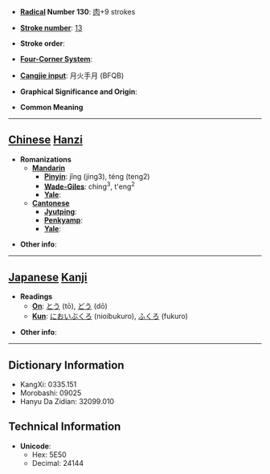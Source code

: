 * '''[[Wiktionary:Chinese radical index| Radical]] Number 130''': [[Wiktionary:Chinese radical index 肉|肉]]+9 strokes

* '''[[Wiktionary:Chinese total strokes index|Stroke number]]''': [[Wiktionary:Chinese total strokes index 13|13]]

* '''Stroke order''': 

* '''[[Wiktionary:Chinese four corner index|Four-Corner System]]''': 

* '''[[Wiktionary:Chinese Cangjie index|Cangjie input]]''': 月火手月 (BFQB)

* '''Graphical Significance and Origin''': 

* '''Common Meaning'''

----

== [[Chinese]] [[Hanzi]] ==

* '''Romanizations'''
** '''[[Mandarin]]'''
*** '''[[Pinyin]]''': jǐng (jing3), téng (teng2)
*** '''[[Wade-Giles]]''': ching<sup>3</sup>, t'eng<sup>2</sup>
*** '''[[Yale]]''': 
** '''[[Cantonese]]'''
*** '''[[Jyutping]]''':
*** '''[[Penkyamp]]''': 
*** '''[[Yale]]''': 

* '''Other info''': 

----

== [[Japanese]] [[Kanji]] ==

* '''Readings'''
** '''[[On]]''': [[とう]] (tō), [[どう]] (dō)
** '''[[Kun]]''': [[においぶくろ]] (nioibukuro), [[ふくろ]] (fukuro)

* '''Other info''':  

----

== Dictionary Information ==

* KangXi: 0335.151
* Morobashi: 09025
* Hanyu Da Zidian: 32099.010

== Technical Information ==

* '''Unicode''':
** Hex: 5E50
** Decimal: 24144